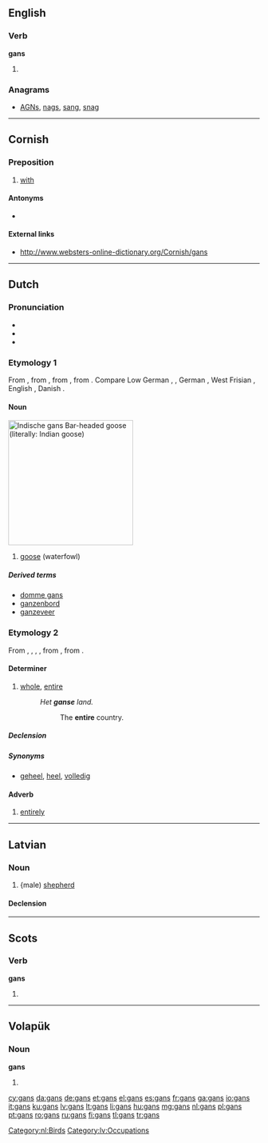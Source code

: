 {{also|Gans|Gäns}}
==English==

===Verb===
'''gans'''

# {{context|Geordie|lang=en}} {{en-third-person singular of|gan}}

===Anagrams===
* [[AGNs#English|AGNs]], [[nags#English|nags]], [[sang#English|sang]], [[snag#English|snag]]

----

==Cornish==

===Preposition===
{{head|kw|preposition}}

# [[with]]

====Antonyms====
* {{sense|with}} {{l|kw|hep}}

====External links====
* http://www.websters-online-dictionary.org/Cornish/gans

----

==Dutch==
{{wikipedia|ganzen|lang=nl}}

===Pronunciation===
* {{IPA|/ɣɑns/|lang=nl}}
* {{rhymes|ɑns|lang=nl}}
* {{audio|Nl-gans.ogg|audio}}

===Etymology 1===
From {{etyl|dum|nl}} {{term|gans|lang=dum}}, from {{etyl|odt|nl}} {{recons|gans|lang=odt}}, from {{etyl|gem-pro|nl}} {{recons|gans|lang=gem-pro}}, from {{etyl|ine-pro|nl}} {{recons|ǵʰans-|lang=ine-pro}}. Compare Low German {{term|Gans|lang=nds}}, {{term|Goos|lang=nds}}, German {{term|Gans|lang=de}}, West Frisian {{term|goes|lang=fy}}, English {{term|goose|lang=en}}, Danish {{term|gås|lang=da}}.

====Noun====
[[Image:Anser indicus2.jpg|thumb|250px|''Indische gans''<br>Bar-headed goose (''literally:'' Indian goose)]]
{{nl-noun|f|ganzen|gansje}}

# [[goose]] (waterfowl)

=====Derived terms=====
* [[domme gans]]
* [[ganzenbord]]
* [[ganzeveer]]

===Etymology 2===
From {{etyl|dum|nl}} {{term|gansch|lang=dum}}, {{term|gands|lang=dum}}, {{term|gants|lang=dum}}, {{term|gans|lang=dum}}, from {{etyl|goh|nl}} {{term|ganz|lang=goh}}, from {{etyl|gem-pro|nl}} {{recons|gantaz||all, whole, entire|lang=gem-pro}}.

====Determiner====
{{nl-det}}

# [[whole]], [[entire]]
#: ''Het '''ganse''' land.''
#:: The '''entire''' country.

=====Declension=====
{{nl-decl-adj||-|pred=-|part=-}}

=====Synonyms=====
* [[geheel]], [[heel]], [[volledig]]

====Adverb====
{{nl-adv}}

# [[entirely]]

[[Category:nl:Birds]]

----

==Latvian==

===Noun===
{{lv-noun|m|1st|fem=gane}}

# {male) [[shepherd]]

====Declension====
{{lv-decl-noun|gan|s|1st}}

[[Category:lv:Occupations]]

----

==Scots==

===Verb===
'''gans'''

# {{third-person singular of|gan|lang=sco}}

----

==Volapük==

===Noun===
'''gans'''

# {{plural of|gan|lang=vo}}

[[cy:gans]]
[[da:gans]]
[[de:gans]]
[[et:gans]]
[[el:gans]]
[[es:gans]]
[[fr:gans]]
[[ga:gans]]
[[io:gans]]
[[it:gans]]
[[ku:gans]]
[[lv:gans]]
[[lt:gans]]
[[li:gans]]
[[hu:gans]]
[[mg:gans]]
[[nl:gans]]
[[pl:gans]]
[[pt:gans]]
[[ro:gans]]
[[ru:gans]]
[[fi:gans]]
[[tl:gans]]
[[tr:gans]]
